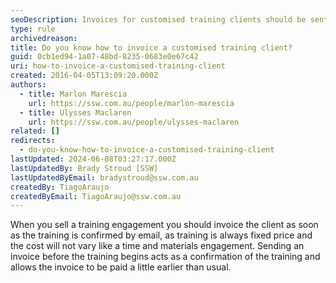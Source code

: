 ```yaml
---
seoDescription: Invoices for customised training clients should be sent promptly upon confirmation of the engagement to confirm the training and facilitate early payment.
type: rule
archivedreason:
title: Do you know how to invoice a customised training client?
guid: 0cb1ed94-1a07-48bd-8235-0683e0e67c42
uri: how-to-invoice-a-customised-training-client
created: 2016-04-05T13:09:20.000Z
authors:
  - title: Marlon Marescia
    url: https://ssw.com.au/people/marlon-marescia
  - title: Ulysses Maclaren
    url: https://ssw.com.au/people/ulysses-maclaren
related: []
redirects:
  - do-you-know-how-to-invoice-a-customised-training-client
lastUpdated: 2024-06-08T03:27:17.000Z
lastUpdatedBy: Brady Stroud [SSW]
lastUpdatedByEmail: bradystroud@ssw.com.au
createdBy: TiagoAraujo
createdByEmail: TiagoAraujo@ssw.com.au
---
```


When you sell a training engagement you should invoice the client as soon as the training is confirmed by email, as training is always fixed price and the cost will not vary like a time and materials engagement.
Sending an invoice before the training begins acts as a confirmation of the training and allows the invoice to be paid a little earlier than usual.
